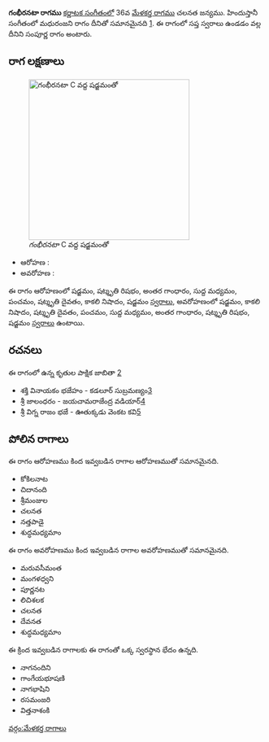 {{Infobox ragam
	| name          	= గంభీరనటా
	| synonym	    	= 
	| mela          	= 
	| chakra        	= 
	| janaka        	= 
	| type          	= సంపూర్ణ
	| arohanam      	= {{svaraC|S|R3|G3|M1|P|D3|N3|S'}} 
	| avarohanam    	= {{svaraC|S'|N3|D3|P|M1|G3|R3|S}}
	| jeeva         	=
	| chhaya        	=
	| nyasa         	=
	| vishesha      	= 
	| equivalent  		= మధురంజని
}}
{{కర్ణాటక సంగీత రాగాలు}}
'''గంభీరనటా రాగము''' [[కర్ణాటక సంగీతం]]లో 36వ [[మేళకర్త రాగము]] చలనత జన్యము.  హిందుస్తానీ సంగీతంలో మధురంజని రాగం దీనితో సమానమైనది [https://karnatik.com/hcragatable.shtml]. ఈ రాగంలో సప్త స్వరాలు ఉండడం వల్ల దీనిని సంపూర్ణ రాగం అంటారు.


==రాగ లక్షణాలు==
[[Image:gambhiranata_kb2wiki.png|thumb|right|316px|''గంభీరనటా'' C వద్ద షడ్జమంతో]]

* ఆరోహణ : {{svaraC|S|R3|G3|M1|P|D3|N3|S'}} 
* అవరోహణ : {{svaraC|S'|N3|D3|P|M1|G3|R3|S}}

ఈ రాగం ఆరోహణంలో షడ్జమం, షట్శృతి రిషభం, అంతర గాంధారం, సుద్ద మధ్యమం, పంచమం, షట్శృతి దైవతం, కాకలి  నిషాదం, షడ్జమం [[స్వరాలు]], అవరోహణంలో షడ్జమం, కాకలి  నిషాదం, షట్శృతి దైవతం, పంచమం, సుద్ద మధ్యమం, అంతర గాంధారం, షట్శృతి రిషభం, షడ్జమం [[స్వరాలు]] ఉంటాయి.

==రచనలు==
ఈ రాగంలో ఉన్న కృతుల పాక్షిక జాబితా [https://github.com/ssrihari/ragavardhini/blob/master/ragas/kritis.psv]
* శక్తి వినాయకం భజేహం - కడలూర్  సుబ్రమణ్యం[http://www.karnatik.com/c1307.shtml]
* శ్రీ జాలంధరం - జయచామరాజేంద్ర వడియార్[http://www.karnatik.com/c3289.shtml]
* శ్రీ విగ్న రాజం భజే - ఊతుక్కడు వెంకట కవి[http://www.karnatik.com/c2624.shtml]




==పోలిన రాగాలు==
ఈ రాగం ఆరోహణము కింద ఇవ్వబడిన రాగాల ఆరోహణముతో సమానమైనది.
* కోకిలనాట
* చిదానంది
* శ్రీమంజుల
* చలనత
* నత్తపాడై
*  శుద్ధమధ్యమాం

ఈ రాగం అవరోహణము కింద ఇవ్వబడిన రాగాల అవరోహణముతో సమానమైనది.
* మరువసీమంత
* మంగళధ్వని
*  పూర్ణనట
* లిచిశలక
* చలనత
* దేవనత
*  శుద్ధమధ్యమాం

ఈ క్రింద ఇవ్వబడిన రాగాలకు ఈ రాగంతో ఒక్క స్వరస్థాన భేదం ఉన్నది.
* నాగనందిని
* గాంగేయభూషణి
* నాగభాషిని
* రసమంజరి
* విత్తనాశంకి



[[వర్గం:మేళకర్త రాగాలు]]